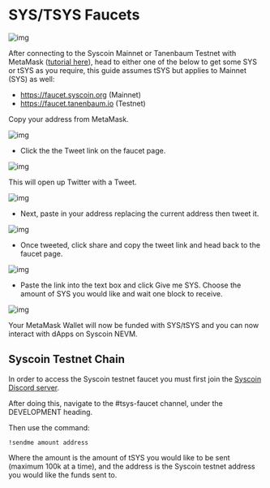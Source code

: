 # SYS/TSYS Faucets

![img](../../../images/tsysx1.png)

After connecting to the Syscoin Mainnet or Tanenbaum Testnet with MetaMask ([tutorial here](https://syscoin.medium.com/setting-up-metamask-for-syscoin-testnet-nevm-tanenbaum-e2bba17ff309)), head to either one of the below to get some SYS or tSYS as you require, this guide assumes tSYS but applies to Mainnet (SYS) as well:

- https://faucet.syscoin.org (Mainnet)
- https://faucet.tanenbaum.io (Testnet)



Copy your address from MetaMask.



![img](../../../images/tsysx2.png)

- Click the the Tweet link on the faucet page.

![img](../../../images/tsysx3.png)

This will open up Twitter with a Tweet.

![img](../../../images/tsysx4.png)

- Next, paste in your address replacing the current address then tweet it.

![img](../../../images/tsysx5.png)

- Once tweeted, click share and copy the tweet link and head back to the faucet page.



![img](../../../images/tsysx6.png)

- Paste the link into the text box and click Give me SYS. Choose the amount of SYS you would like and wait one block to receive.

![img](../../../images/tsysx7.png)

Your MetaMask Wallet will now be funded with SYS/tSYS and you can now interact with dApps on Syscoin NEVM.



## Syscoin Testnet Chain

In order to access the Syscoin testnet faucet you must first join the [Syscoin Discord server](https://discord.gg/syscoin).

After doing this, navigate to the #tsys-faucet channel, under the DEVELOPMENT heading.

Then use the command:

`!sendme amount address`

Where the amount is the amount of tSYS you would like to be sent (maximum 100k at a time), and the address is the Syscoin testnet address you would like the funds sent to.


